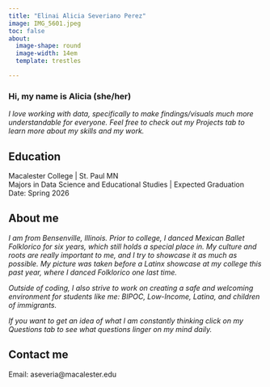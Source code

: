 ```yaml
---
title: "Elinai Alicia Severiano Perez"
image: IMG_5601.jpeg
toc: false
about: 
  image-shape: round
  image-width: 14em
  template: trestles

---
```


### Hi, my name is Alicia (she/her)


:::{#intro-heading}


*I love working with data, specifically to make findings/visuals much more understandable for everyone. 
Feel free to check out my Projects tab to learn more about my skills and my work.*

## Education
Macalester College | St. Paul MN <br>
Majors in Data Science and Educational Studies | Expected Graduation Date: Spring 2026


## About me
*I am from Bensenville, Illinois. Prior to college, I danced Mexican Ballet Folklorico for six years, which still holds a special place in. My culture and roots are really important to me, and I try to showcase it as much as possible. My picture was taken before a Latinx showcase at my college this past year, where I danced Folklorico one last time.*

*Outside of coding, I also strive to work on creating a safe and welcoming environment for students like me: BIPOC, Low-Income, Latina,  and children of immigrants. *



*If you want to get an idea of what I am constantly thinking click on my Questions tab to see what questions linger on my mind daily.*


## Contact me

Email: aseveria@macalester.edu

:::